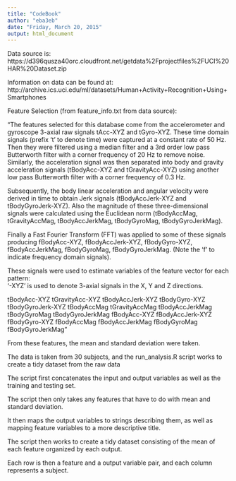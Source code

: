 ```yaml
---
title: "CodeBook"
author: "eba3eb"
date: "Friday, March 20, 2015"
output: html_document
---
```


Data source is: 
https://d396qusza40orc.cloudfront.net/getdata%2Fprojectfiles%2FUCI%20HAR%20Dataset.zip

Information on data can be found at:
http://archive.ics.uci.edu/ml/datasets/Human+Activity+Recognition+Using+Smartphones

Feature Selection (from feature_info.txt from data source):

"The features selected for this database come from the accelerometer and gyroscope 3-axial raw signals tAcc-XYZ and tGyro-XYZ. These time domain signals (prefix 't' to denote time) were captured at a constant rate of 50 Hz. Then they were filtered using a median filter and a 3rd order low pass Butterworth filter with a corner frequency of 20 Hz to remove noise. Similarly, the acceleration signal was then separated into body and gravity acceleration signals (tBodyAcc-XYZ and tGravityAcc-XYZ) using another low pass Butterworth filter with a corner frequency of 0.3 Hz. 

Subsequently, the body linear acceleration and angular velocity were derived in time to obtain Jerk signals (tBodyAccJerk-XYZ and tBodyGyroJerk-XYZ). Also the magnitude of these three-dimensional signals were calculated using the Euclidean norm (tBodyAccMag, tGravityAccMag, tBodyAccJerkMag, tBodyGyroMag, tBodyGyroJerkMag). 

Finally a Fast Fourier Transform (FFT) was applied to some of these signals producing fBodyAcc-XYZ, fBodyAccJerk-XYZ, fBodyGyro-XYZ, fBodyAccJerkMag, fBodyGyroMag, fBodyGyroJerkMag. (Note the 'f' to indicate frequency domain signals). 

These signals were used to estimate variables of the feature vector for each pattern:  
'-XYZ' is used to denote 3-axial signals in the X, Y and Z directions.

tBodyAcc-XYZ
tGravityAcc-XYZ
tBodyAccJerk-XYZ
tBodyGyro-XYZ
tBodyGyroJerk-XYZ
tBodyAccMag
tGravityAccMag
tBodyAccJerkMag
tBodyGyroMag
tBodyGyroJerkMag
fBodyAcc-XYZ
fBodyAccJerk-XYZ
fBodyGyro-XYZ
fBodyAccMag
fBodyAccJerkMag
fBodyGyroMag
fBodyGyroJerkMag"

From these features, the mean and standard deviation were taken.

The data is taken from 30 subjects, and the run_analysis.R script works to create a tidy dataset from the raw data

The script first concatenates the input and output variables as well as the training and testing set.

The script then only takes any features that have to do with mean and standard deviation.

It then maps the output variables to strings describing them, as well as mapping feature variables to a more descriptive title. 

The script then works to create a tidy dataset consisting of the mean of each feature organized by each output. 

Each row is then a feature and a output variable pair, and each column represents a subject.
